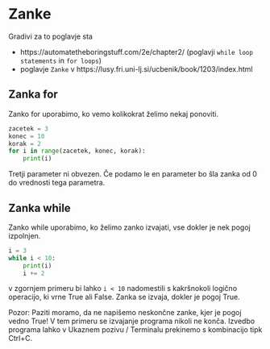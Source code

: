 # Zanke

Gradivi za to poglavje sta

- https://automatetheboringstuff.com/2e/chapter2/ (poglavji `while loop statements` in `for loops`)
- poglavje `Zanke` v https://lusy.fri.uni-lj.si/ucbenik/book/1203/index.html

## Zanka for

Zanko for uporabimo, ko vemo kolikokrat želimo nekaj ponoviti.

```python
zacetek = 3
konec = 10
korak = 2
for i in range(zacetek, konec, korak):
    print(i)
```

Tretji parameter ni obvezen. Če podamo le en parameter bo šla zanka od 0 do 
vrednosti tega parametra.

## Zanka while

Zanko while uporabimo, ko želimo zanko izvajati, vse dokler je nek pogoj izpolnjen.

```python
i = 3
while i < 10:
    print(i)
    i += 2
```

v zgornjem primeru bi lahko `i < 10` nadomestili s kakršnokoli logično operacijo, 
ki vrne True ali False. Zanka se izvaja, dokler je pogoj True.

Pozor: Paziti moramo, da ne napišemo neskončne zanke, kjer je pogoj vedno True!
V tem primeru se izvajanje programa nikoli ne konča. Izvedbo programa lahko v 
Ukaznem pozivu / Terminalu prekinemo s kombinacijo tipk Ctrl+C.

